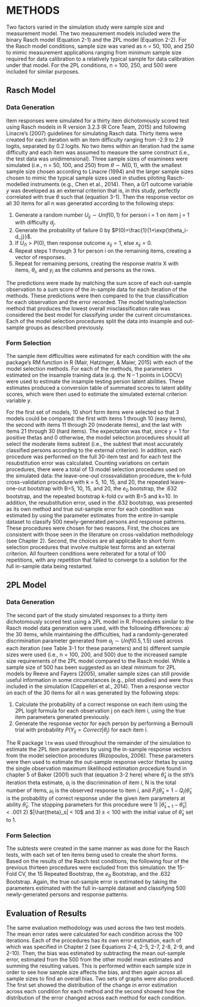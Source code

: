 # METHODS 

Two factors varied in the simulation study were sample size and measurement model. The two measurement models included were the binary Rasch model (Equation 2-1) and the 2PL model (Equation 2-2). For the Rasch model conditions, sample size was varied as n = 50, 100, and 250 to mimic measurement applications ranging from minimum sample size required for data calibration to a relatively typical sample for data calibration under that model. For the 2PL conditions, n = 100, 250, and 500 were included for similar purposes.  

## Rasch Model 
### Data Generation 
Item responses were simulated for a thirty item dichotomously scored test using Rasch models in R version 3.2.3 (R Core Team, 2015) and following Linacre’s (2007) guidelines for simulating Rasch data. Thirty items were created for each iteration with an item difficulty ranging from -2.9 to 2.9 logits, separated by 0.2 logits. No two items within an iteration had the same difficulty and each item was assumed to measure the same construct (i.e., the test data was unidimensional). Three sample sizes of examinees were simulated (i.e., n = 50, 100, and 250) from $\theta \sim N(0,1)$, with the smallest sample size chosen according to Linacre (1994) and the larger sample sizes chosen to mimic the typical sample sizes used in studies piloting Rasch-modelled instruments (e.g., Chen et al., 2014). Then, a 0/1 outcome variable $y$ was developed as an external criterion that is, in this study, perfectly correlated with true $\theta$ such that (equation 3-1). Then the response vector on all 30 items for all n was generated according to the following steps: 

1.	Generate a random number $U_{ij} \sim Unif(0,1)$ for person i = 1 on item j = 1 with 
difficulty $d_j$. 
2.	Generate the probability of failure 0 by $P(0)=\frac{1}{1+\exp{\theta_i-d_j}}$. 
3.	If $U_{i1} > P(0)$, then response outcome $x_{ij}=1$, else $x_{ij} = 0$.
4.	Repeat steps 1 through 3 for person i on the remaining items, creating a vector of responses. 
5.	Repeat for remaining persons, creating the response matrix X with items, $\theta_i$, and $y_i$ as the columns and persons as the rows. 
 
The predictions were made by matching the sum score of each out-sample observation to a sum score of the in-sample data for each iteration of the methods. These predictions were then compared to the true classification for each observation and the error recorded. The model testing/selection method that produces the lowest overall misclassification rate was considered the best model for classifying under the current circumstances. Each of the model selection procedures split the data into insample and out-sample groups as described previously.
 
### Form Selection 
The sample item difficulties were estimated for each condition with the `eRm` package’s RM function in R (Mair, Hatzinger, & Maier, 2015) with each of the model selection methods. For each of the methods, the parameters estimated on the insample training data (e.g. the N – 1 points in LOOCV) were used to estimate the insample testing person latent abilities. These estimates produced a conversion table of summated scores to latent ability scores, which were then used to estimate the simulated external criterion variable $y$. 

For the first set of models, 10 short form items were selected so that 3 models could be compared: the first with items 1 through 10 (easy items), the second with items 11 through 20 (moderate items), and the last with items 21 through 30 (hard items). The expectation was that, since $y = 1$ for positive thetas and 0 otherwise, the model selection procedures should all select the moderate items subtest (i.e., the subtest that most accurately classified persons according to the external criterion). In addition, each procedure was performed on the full 30-item test and for each test the resubstitution error was calculated. Counting variations on certain procedures, there were a total of 13 model selection procedures used on the simulated data: the leave-one-out crossvalidation procedure, the k-fold cross-validation procedure with k = 5, 10, 15, and 20, the repeated leave-one-out bootstrap with B=5, 10, 15, and 20, the $e_0$ bootstrap, the .632 bootstrap, and the repeated bootstrap k-fold cv with B=5 and k=10. In addition, the resubstitution error, used in the .632 bootstrap, was presented as its own method and true out-sample error for each condition was estimated by using the parameter estimates from the entire in-sample dataset to classify 500 newly-generated persons and response patterns. These procedures were chosen for two reasons. First, the choices are consistent with those seen in the literature on cross-validation methodology (see Chapter 2). Second, the choices are all applicable to short form selection procedures that involve multiple test forms and an external criterion. All fourteen conditions were reiterated for a total of 100 repetitions, with any repetition that failed to converge to a solution for the full in-sample data being restarted. 

## 2PL Model 
### Data Generation 
The second part of the study simulated responses to a thirty item dichotomously scored test using a 2PL model in R. Procedures similar to the Rasch model data generation were used, with the following differences: a) the 30 items, while maintaining the difficulties, had a randomly-generated discrimination parameter generated from $a_j \sim Unif(0.5,1.5)$ used across each iteration (see Table 3-1 for these parameters) and b) different sample sizes were used (i.e., n = 100, 200, and 500) due to the increased sample size requirements of the 2PL model compared to the Rasch model. While a sample size of 500 has been suggested as an ideal minimum for 2PL models by Reeve and Fayers (2005), smaller sample sizes can still provide useful information in some circumstances (e.g., pilot studies) and were thus included in the simulation (Cappelleri et al., 2014). Then a response vector on each of the 30 items for all n was generated by the following steps:

1.	Calculate the probability of a correct response on each item using the 2PL logit formula for each observation j on each item i, using the true item parameters generated previously. 
2.	Generate the response vector for each person by performing a Bernoulli trial with probability $P(Y_{ij} = Correct|\theta_j)$ for each item i. 
 
The R package `ltm` was used throughout the remainder of the simulation to estimate the 2PL item parameters by using the in-sample response vectors from the model selection procedures (Rizopoulos, 2006). These parameters were then used to estimate the out-sample response vector thetas by using the single observation maximum likelihood estimation procedure found in chapter 5 of Baker (2001) such that 
(equation 3-2 here) 
where $\hat{\theta}_s$ is the *s*th’s iteration theta estimate, $a_i$ is the discrimination of item *i*, N is the 
total number of items, $\mu_i$ is the observed response to item *i*, and $P_i(\hat{\theta}_s = 1 - Q_i(\hat{\theta}_s$ is the probability of correct response under the given item parameters at ability $\hat{\theta}_s$. The stopping parameters for this procedure were 1) $|\hat{\theta}_{s+1} - \hat{\theta}_s| < .001$ 2) $|\hat{theta}_s| < 10$ and 3) 
$s < 100$ with the initial value of $\hat{\theta}_s$ set to 1. 

### Form Selection 

The subtests were created in the same manner as was done for the Rasch tests, with each set of ten items being used to create the short forms. Based on the results of the Rasch test conditions, the following four of the previous thirteen procedures were excluded from this simulation: the 15-Fold CV, the 15 Repeated Bootstrap, the $e_0$ Bootstrap, and the .632 Bootstrap. Again, the true out-sample error is estimated by taking the parameters estimated with the full in-sample dataset and classifying 500 newly-generated persons and response patterns. 

## Evaluation of Results 

The same evaluation methodology was used across the two test models. The mean error rates were calculated for each condition across the 100 iterations. Each of the procedures has its own error estimation, each of which was specified in Chapter 2 (see Equations 2-4, 2-5, 2-7, 2-8, 2-9, and 2-10). Then, the bias was estimated by subtracting the mean out-sample error, estimated from the 500 from the other model mean estimates and summing the resulting values. This is performed within each sample size in order to see how sample size affects the bias, and then again across all sample sizes to find an overall bias. Two sets of graphs were also produced. The first set showed the distribution of the change in error estimation across each condition for each method and the second showed how the distribution of the error changed across each method for each condition. 
